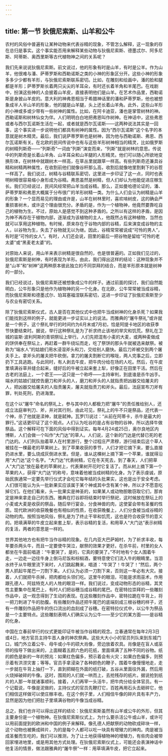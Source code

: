 ```yaml
---
---
---
```

title: 第一节 狄俄尼索斯、山羊和公牛
---




农村的风俗中普遍有让某种动物来代表谷精的现象，不管怎么解释，这一现象的存在总归是事实。这个事实能否用来解释某些动物与狄俄尼索斯、德墨忒尔、阿多尼斯、阿蒂斯、奥西里斯等古代植物神之间的关系呢？

我们先来说说狄俄尼索斯。前文说过，他的形象有时是山羊，有时是公羊。作为山羊，他很难与潘、萨蒂罗斯和西勒诺斯之类的小神的形象区分开。这些小神的形象多多少少都有羊形，与狄俄尼索斯联系密切。比如，在雕刻和绘画中，潘的脸和腿都是羊形；萨蒂罗斯长着两只尖尖的羊耳朵，有时还长着羊角和羊尾巴。在戏剧中，扮演这些神的人会披着山羊皮，直接表明他们是山羊。在艺术作品里，西勒诺斯是身披山羊皮的。意大利的神弗恩相当于希腊神话里的潘和萨蒂罗斯，他也被想象成半人半山羊的形象，他的腿是山羊腿，头上还长着山羊角。此外，这些山羊形的小神或多或少带有一些树神的属性。比如，在阿卡迪亚，潘也是掌管树林的神。西勒诺斯和树林仙女为伴。人们明明白白地把弗恩叫作树神。在神话中，这些弗恩或者与西尔瓦诺斯生活在一起，或者就是西尔瓦诺斯——这两种说法其实是一回事，这个事实进一步说明他们都具有树神的属性。因为“西尔瓦诺斯”这个名字的本意就是树木精灵。最后，我们说萨蒂罗斯也是树神，因为他与西勒诺斯、弗恩、西尔瓦诺斯有关。在北欧的民间传说中也有与这些羊形树神相当的精灵，比如俄罗斯的树精列斯奇——“列斯奇”一词由“列斯”演变而来，“列斯”就是树林的意思。传说中的列斯奇是长着山羊角、山羊耳朵和山羊腿的人形精灵。他们可以随心所欲地变换形体，在树林中就跟树木一样高，在草丛里就跟草一样高。有些列斯奇还兼具谷精和树精两种属性，在收割前他们就像谷秆那么高，收割后就像地里割剩下的谷茬一样高了。我们说过，树精与谷精联系密切，这里进一步印证了这一点，同时也表明树精很容易缩小身形成为谷精。弗恩虽然是树精，但人们却认为他能促进庄稼生长。我们已经说过，民间风经常把山羊当成谷精。那么，正如曼哈德论证的，潘、萨蒂罗斯和弗恩大概属于分布很广的羊形树精一类。为什么人们会认为树精是山羊的形象？一个显而易见的理由或许是，山羊在树林里时，喜欢啃树皮，这的确会严重损害树木，或许这个理由很充分。矛盾的是，作为一个植物神，他竟然要靠吃自己的植物为生。不过，原始人是感觉不到这种矛盾的。之所以有这样的矛盾，是因为神不再存在于植物内部，逐渐成为该植物的主人，他既然占有这种植物，当然也就可以享用这种植物。有时候，原来存在于谷物内部的谷精，后来演变成谷物的主人，以谷物为生，失去了谷物就无以为继。因此，谷精常常被说成“可怜的男人”，有时是“可怜的女人”。有时，人们还会说，田里的最后一把谷物是留给“可怜的老太婆”或“黑麦老太婆”的。

对原始人来说，用山羊来表示树精是很自然的，也是很普遍的。正如我们见过的，狄俄尼索斯是树神，有时表现为羊形。由此，我们得出这样的结论：这种现象并不是“山羊”和“树神”这两种原本彼此独立的不同崇拜的结合，而是羊形原本就是树神的一部分。

我们已经说过，狄俄尼索斯还被想象成公牛的样子。通过前面的探讨，我们自然能明白，公牛形象只是他作为植物神的另一个化身。在北欧，公牛常常被当成谷精，而狄俄尼索斯和德墨忒尔、珀耳塞福涅联系密切，这进一步印证了狄俄尼索斯至少与农业有密切关系。

除了狄俄尼索斯仪式，古人是否在其他仪式中也把牛当成树神的化身杀死？如果我们能找到这样的例子，就能更进一步证实以上的说法。而雅典的“屠牛祭礼”或许就是一个例子。这个祭礼举行的时间约为6月末或7月初，恰是阿提卡地区的收获季节快要结束时。据说，举行这种祭礼是为了祈求终止该地的旱灾和饥荒。祭礼在卫城的宙斯·波利阿斯的青铜祭坛上举行。人们先把混有小麦的大麦，或两种麦做成的饼供奉在祭坛上，再赶着一群牛绕坛而走，吃了祭饼的那头牛就被选来献祭。被称为“端水人”的姑娘们用水浸湿斧头和刀，交给别人磨快。最后刀斧被交到两个屠夫手上。拿斧头的屠夫把牛砍倒，拿刀的屠夫割断它的喉咙，两人完事之后，立即扔下工具逃跑。与此同时，有人剥去牛皮，把牛肉分给在场的人吃。然后，在牛皮里填满谷草并缝合起来，缝好后的牛被立起来套上犁，好像正在田里干活。然后在古老的法庭上，一个君王——这只是一个称呼——主持审判，到底谁是杀牛凶手。端水的姑娘们就控告磨刀和斧头的人，磨刀和斧头的人就指责把凶器交给屠夫的人，把凶器交给屠夫的人指责屠夫，屠夫就指责刀和斧头。最后，法庭宣布刀斧有罪，判处死刑，扔进海里。

在这个以“屠牛”命名的祭礼上，参与其中的人都极力把“屠牛”的责任推给别人，还成立法庭审判刀、斧，并对其行刑，由此可见，祭礼上的牛不只是祭品，还代表一个神，杀了他就是渎神，就是弑神。瓦罗[1]说过：“从前在阿蒂卡，杀牛是最大的罪行。”这话更印证了这个观点。人们认为吃谷的是占有谷物的谷神，所以选择牛做祭品。这个解释可在下面的风俗中得到证实。每年4月24或25日，奥尔良地区内博斯，人们会做一个叫作“大门达”的草人。人们说，这个新的门达是代替已死的老门达的。人们列队抬着草人在村里游行，整个过程庄严肃穆，游行结束后这个草人被挂在一棵最老的苹果树上。到了苹果收获的季节，人们才把它摘下来，要么直接扔进水里，要么烧成灰倒进水里。但是，谁从这棵树上摘下第一个苹果，谁就得沿用“大门达”这个名字。“大门达”代表树精，它在冬天死去，到了春天，人们把草人“大门达”放在最老的苹果树上，代表果树开花时它复活了。而从树上摘下第一个苹果的人，获得“大门达”的称号，意味着他被当成树精的化身。为了表示虔诚，原始民族通常一定要先举行仪式才会吃它每年结的头批果实，这也是出于安全考虑。人们很可能认为头一批新果实应该属于某个神或其中含有某个神，所以才不愿意吃掉它们。在他们看来，头一批果实是神圣的，如果某人或动物胆敢窃取它们，那肯定是神来拿走自己的东西。雅典在打谷即将结束时举行祭祀，这时候放在祭坛上的小麦或大麦是收获的祭品，随后举行宴会，分食神兽的肉，这使宴会带有圣餐的性质。现代欧洲的收获晚餐也有相似的性质，在收获晚餐上，人们分食被当成谷精的动物的肉。按照当地风俗，祭礼是为了终止干旱和饥荒，这也是符合收获节的意义的。把填满草的牛皮立起来套上犁，表示谷精的复活，和用草人“大门达”表示树精的复活，两者的意思是一样的。

世界其他地方也有把牛当作谷精的现象。在几内亚大巴萨姆村，为了祈求丰收，每年要杀两头牛，而且一定要使牛哭泣，献祭的效果才更好。在杀牛前，村里的女人都坐在牛面前唱道：“牛要哭了，是的，它真的要哭了。”不时地有个女人围着牛走，一边走一边往牛身上倒马尼饭和棕榈酒，要特意使它们流入牛的眼睛里。当泪水终于从牛眼里流下来时，人们跳起舞来，唱道：“牛哭了！牛哭了！”然后，两个男人抓起牛尾巴一刀割下来。人们认为必须一刀割下来，否则这一年必有大灾。接着，人们就把牛杀掉，把肉都给头领们吃。这里牛的眼泪，可能是求雨巫术，作用跟孔德人、阿兹特克人的人牲的眼泪一样。我们说过，变成动物形态的谷精，其灵性主要集中在尾巴上，有时人们把谷穗当成谷精的尾巴。在密特拉崇拜的一些雕刻作品中，这一观念得到了生动的表现。在这些雕刻作品中，密特拉跪在牛背上，将一把刀刺进了牛的肋腹。有些雕刻作品还把牛尾巴的底端刻成三根谷穗的样子，还有一件雕刻作品把牛的伤口流出的血刻成了谷穗。在密特拉仪式中，以公牛为祭品是一个主要特点。这些雕刻表明人们确实认为公牛——至少它的某方面——是谷精的化身。

中国在立春前举行的仪式更能印证牛被当作谷精的观念。立春通常在每年2月3日或4日，地方官员主持牛首人身的神农祭典。这些大大小小的官员列队来到东城门口，城门外立着公牛、母牛或小牛的硕大肖像，旁边放着农具。肖像是在盲人或巫师的指导下做出来的，上面糊着五颜六色的花纸，里面填满了五种不同的谷物。纸的颜色是新的一年的预兆：如果红色偏多，预示着会有火灾；如果白色偏多，则预示着有洪涝灾害；等等。官员手拿浸染了各种颜色的鞭子，围着牛像慢慢地走，走一步就在牛背上抽打一下，直到把糊在外面的纸打破，五谷从里面往外漏，然后用火烧掉破碎的牛像。这时，围观的人们就一哄而上，去抢残存的纸片。据说抢到纸片的人那一年就诸事顺利。接着，人们再宰一头活牛，把牛肉分给全体官员。有一个记载说，牛像是泥做的，主持仪式的官员先鞭打它，百姓再用石头去砸碎它，他们相信这样做可以使庄稼丰收。在这个例子里，人们相信牛像的碎片具有丰产力，显然是因为他们把肚子里填满谷物的牛像当成谷精。

总之，我们也许可以得出这样的结论：狄俄尼索斯虽然有山羊或公牛的外形，但其主要身份是一个植物神。在狄俄尼索斯仪式上，为什么要杀活公牛或山羊，或许可以用前面提到的欧洲和中国的例子来解释。像孔德人把献祭的动物砍成碎块一样，这个动物也被撕成碎片，为的是每个人都可以吃一块具有增殖力的神肉。肉是被当成圣餐而生吃的，我们可以推测，为了让土地获得植物神的增殖力，有些肉会被带回家埋进地里，或是用其他方式处理。在狄俄尼索斯仪式上，可能还会表演神话中他复活的情景，做法跟雅典的“屠牛祭”一样：用草填满牛皮，把它立起来。